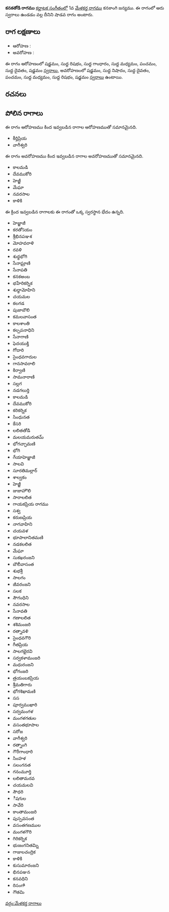 {{Infobox ragam
	| name          	= కనకతోడి
	| synonym	    	= 
	| mela          	= 
	| chakra        	= 
	| janaka        	= 
	| type          	= శాడవ
	| arohanam      	= {{svaraC|S|R1|G1|M1|P|D1|S'}} 
	| avarohanam    	= {{svaraC|S'|N1|D1|P|M1|R1|S}}
	| jeeva         	=
	| chhaya        	=
	| nyasa         	=
	| vishesha      	= 
	| equivalent  		= 
}}
{{కర్ణాటక సంగీత రాగాలు}}
'''కనకతోడి రాగము''' [[కర్ణాటక సంగీతం]]లో 1వ [[మేళకర్త రాగము]] కనకాంగి జన్యము.  ఈ రాగంలో ఆరు స్వరాలు ఉండడం వల్ల దీనిని షాడవ రాగం అంటారు.


==రాగ లక్షణాలు==


* ఆరోహణ : {{svaraC|S|R1|G1|M1|P|D1|S'}} 
* అవరోహణ : {{svaraC|S'|N1|D1|P|M1|R1|S}}

ఈ రాగం ఆరోహణంలో షడ్జమం, సుద్ద రిషభం, సుద్ద గాంధారం, సుద్ద మధ్యమం, పంచమం, సుద్ద దైవతం, షడ్జమం [[స్వరాలు]], అవరోహణంలో షడ్జమం, సుద్ద నిషాదం, సుద్ద దైవతం, పంచమం, సుద్ద మధ్యమం, సుద్ద రిషభం, షడ్జమం [[స్వరాలు]] ఉంటాయి.

==రచనలు==



==పోలిన రాగాలు==
ఈ రాగం ఆరోహణము కింద ఇవ్వబడిన రాగాల ఆరోహణముతో సమానమైనది.
* కీర్తిప్రియ
* వాగీశ్వరి

ఈ రాగం అవరోహణము కింద ఇవ్వబడిన రాగాల అవరోహణముతో సమానమైనది.
* కాలమడి
* దేవముకోరి
* హెజ్జీ
* మేఘా
* నవరసాల
* కాళికి

ఈ క్రింద ఇవ్వబడిన రాగాలకు ఈ రాగంతో ఒక్క స్వరస్థాన భేదం ఉన్నది.
* హెజ్జాజీ
* కరతోऽయం
* శ్రీభినపఞశ
* మోహవరాళి
* రవళి
* శుధ్ధభోగి
* సేనాఘ్రాణి
* సేనాపతి
* కనకఅంబ
* భహేరికర్నిక
* శుధ్ధామోహిని
* చయమల
* కలగడ
* పుజాబౌలి
* కమలవాసంత
* కాలశాంతి
* కల్పపనాధిని
* సేనాగాణి
* ఫెదయుక్తి
* గోదారి
* సైంధవగాదుల
* గానసావరాలి
* కిర్వాణి
* సామనారాణి
* సల్లగ
* నడగలుర్తి
* కాలమడి
* దేవముకోరి
* కరికర్నిక
* సింధునత
* కేసరి
* లలితతోడి
* మలయమరుతమ్
* భోగచ్ఛామణి
* భోగి
* గేయాహెజ్జాజీ
* సాలవి
* సూరతిమల్లార్
* శాల్వకం
* హెజ్జీ
* జుజాహౌలి
* సారాలలిత
* గాయకప్రియ రాగము
* సశ్వ
* కరుణప్రియ
* నాగవాహిని
* చయవళ
* భూపాలానితమణి
* నడకలలిత
* మేఘా
* సుకఖరంజని
* బౌలీవాసంత
* శుభశ్రీ
* సాలగం
* జీవరంజని
* సలక
* సౌగంధిని
* నవరసాల
* సేనావతి
* గణాలలిత
* శశిమంజరి
* రత్నావళి
* సైంధవగౌరి
* గీతప్రియ
* సాలగభైరవి
* సర్వకళామంజరి
* మధురంజని
* భోగంజరి
* త్రయంబకప్రియ
* శ్రీమతిగారు
* భోగశిఖామణి
* సస
* పూర్వముఖారి
* సర్వమంగళ
* మంగళగతుల
* వసంతభూపాల
* సరోజ
* వాగీశ్వరి
* రత్నాంగి
* గౌరీగాంధారి
* సింహళ
* సలంగనత
* గనంమూర్తి
* లలితామరవ
* చయమలవి
* సౌధరి
* ీషగుల
* సావేరి
* కాంతామంజరి
* పుస్పవసంత
* వసంతగణముల
* మంగళగౌరి
* గిరికర్నిక
* భుజంగనితమ్ని
* గాజులచంద్రిక
* కాళికి
* కుసుమారంజని
* భినపఞన
* కనవధిని
* రిసంగాి
* గౌతమి



[[వర్గం:మేళకర్త రాగాలు]]
